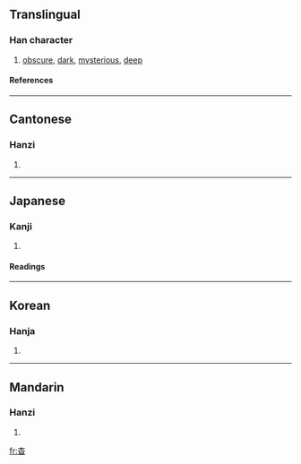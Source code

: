 ==Translingual==
===Han character===
{{Han char|rn=75|rad=木|as=04|sn=8|four=4060<sub>9</sub>|canj=木日 (DA)}}
# [[obscure]], [[dark]], [[mysterious]], [[deep]]
====References====
{{Han ref|kx=0513.140|dkj=14501|dj=0901.020|hdz=21169.010|uh=6773|ud=26483|bh=AA48|bd=43592}}

----
==Cantonese==
===Hanzi===
{{yue-hanzi|jyut=|y=miu5}}
# {{defn|Cantonese}}

----
==Japanese==
===Kanji===
{{ja-kanji|grade=|rs=木04}}
# {{defn|Japanese}} 
====Readings====
{{ja-readings|on=[[よう]] (yō)|kun=[[はるか]] (haruka)}}

----
==Korean==
===Hanja===
{{ko-hanja|hangeul=[[묘]], [[요]]|eumhun=|rv=myo, yo|mr=myo, yo|y=myo, yo}}
# {{defn|Korean}}

----
==Mandarin==
===Hanzi===
{{cmn-hanzi|pin=[[yǎo]] (yao3)|wg=yao<sup>3</sup>}}
# {{defn|Mandarin}}

[[fr:杳]]